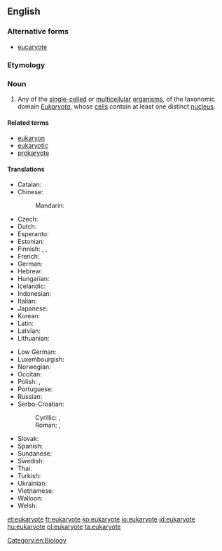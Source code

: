==English==
{{wikipedia}}

===Alternative forms===
* [[eucaryote]]

===Etymology===
{{prefix|eu}} {{confix|kary|ote}}

===Noun===
{{en-noun}}

# Any of the [[single-celled]] or [[multicellular]] [[organism]]s, of the taxonomic domain ''[[Eukaryota]]'', whose [[cell]]s contain at least one distinct [[nucleus]].

====Related terms====
* [[eukaryon]]
* [[eukaryotic]]
* [[prokaryote]]

====Translations====
{{trans-top|any of the single-celled or multicellular organisms whose cells contain at least one distinct nucleus}}
* Catalan: {{t-|ca|eucariota|m}}
* Chinese:
*: Mandarin: {{t|cmn|真核生物|tr=zhēn hé shēngwù|sc=Hani}}
* Czech: {{t-|cs|eukaryota}}
* Dutch: {{t+|nl|eukaryoten|p}}
* Esperanto: {{t-|eo|eŭkariotoj|p}}
* Estonian: {{t+|et|eukarüoot|p}}
* Finnish: {{t-|fi|aitotumainen}}, {{t-|fi|aitotumallinen}}, {{t+|fi|eukaryootti}}
* French: {{t+|fr|eucaryote}}
* German: {{t-|de|Eukaryote}}
* Hebrew: {{t+|he|איקריוטיים|p}}
* Hungarian: {{t-|hu|eukarióta}}
* Icelandic: {{t-|is|heilkjörnungur|m}}
* Indonesian: {{t-|id|eukaryota}}
* Italian: {{t-|it|eucariota|m}}
* Japanese: {{t+|ja|真核生物|tr=しんかくせいぶつ, shinkaku seibutsu|sc=Jpan}}
* Korean: {{t-|ko|진핵생물|tr=jinhaeksaengmul|sc=Kore}}
* Latin: {{t-|la|eukaryota|f}}
* Latvian: {{t-|lv|eikariots}}
* Lithuanian: {{t-|lt|eukariotas|m}}
{{trans-mid}}
* Low German: {{t-|nds|eukaryota}}
* Luxembourgish: {{t-|lb|eukaryoten|p}}
* Norwegian: {{t-|no|eukaryoter}}
* Occitan: {{t-|oc|eukarya|f}}
* Polish: {{t-|pl|jądrowiec|m}}, {{t-|pl|eukariot|m}}
* Portuguese: {{t-|pt|eukaryota|f}}
* Russian: {{t-|ru|эукариота|f|tr=eukarióta|sc=Cyrl}}
* Serbo-Croatian:
*: Cyrillic: {{t-|sh|еукариоте|sc=Cyrl}}, {{t-|sh|еукариот|sc=Cyrl}}
*: Roman: {{t-|sh|eukariote}}, {{t-|sh|eukariot|m|alt=eukarìōt}}
* Slovak: {{t-|sk|evkariont}}
* Spanish: {{t+|es|eucarionte|f}}
* Sundanese: {{t-|su|eukariot}}
* Swedish: {{t-|sv|eukaryot|c}}
* Thai: {{t-|th|ยูแคริโอต|tr=yu-kraeyòht|sc=Thai}}
* Turkish: {{t-|tr|ökaryot}}
* Ukrainian: {{t-|uk|імперія Ядерні|f|tr=impérija Jaderni|sc=Cyrl}}
* Vietnamese: {{t-|vi|sinh vật nhân chuẩn}}
* Walloon: {{t-|wa|eucariote}}
* Welsh: {{t-|cy|ewcaryot}}
{{trans-bottom}}

[[Category:en:Biology]]

[[et:eukaryote]]
[[fr:eukaryote]]
[[ko:eukaryote]]
[[io:eukaryote]]
[[id:eukaryote]]
[[hu:eukaryote]]
[[pl:eukaryote]]
[[ta:eukaryote]]
